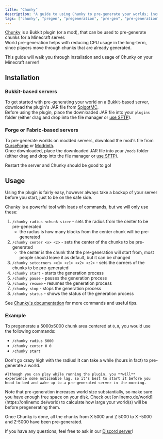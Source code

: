 ```yaml
---
title: "Chunky"
description: "A guide to using Chunky to pre-generate your worlds; increase performance and reduce server lag."
tags: ["chunky", "pregen", "pregeneration", "pre-gen", "pre-generation", "performance", "lag", "minecraft", "minecraft server", "optimize server"]
---
```


[Chunky](https://github.com/pop4959/Chunky) is a Bukkit plugin (or a mod), that
can be used to pre-generate chunks for a Minecraft server.<br/> World
pre-generation helps with reducing CPU usage in the long-term, since players
move through chunks that are already generated.

This guide will walk you through installation and usage of Chunky on your Minecraft server!

## Installation

### Bukkit-based servers

To get started with pre-generating your world on a Bukkit-based server, download the plugin's JAR file from [SpigotMC](https://www.spigotmc.org/resources/chunky.81534/).<br/>
Before using the plugin, place the downloaded JAR file into your `plugins` folder (either drag and drop into the file manager or [use SFTP](../../lime/importing-files)).

### Forge or Fabric-based servers

To pre-generate worlds on modded servers, download the mod's file from [CurseForge](https://www.curseforge.com/minecraft/mc-mods/chunky-pregenerator-forge) or [Modrinth](https://modrinth.com/mod/chunky).<br/>
Once downloaded, place the downloaded JAR file into your `/mods` folder (either drag and drop into the file manager or [use SFTP](../../lime/importing-files)).

Restart the server and Chunky should be good to go!

## Usage

Using the plugin is fairly easy, however always take a backup of your server before you start, just to be on the safe side.

Chunky is a powerful tool with loads of commands, but we will only use these:

1. `/chunky radius <chunk-size>` - sets the radius from the center to be pre-generated
    - the radius is how many blocks from the center chunk will be pre-generated
2. `/chunky center <x> <z>` - sets the center of the chunks to be pre-generated
    - the center is the chunk that the pre-generation will start from, most people should leave it as default, but it can be changed
3. `/chunky setcorners <x1> <z1> <x2> <z2>` - sets the corners of the chunks to be pre-generated
4. `/chunky start` - starts the generation process
5. `/chunky pause` - pauses the generation process
6. `/chunky resume` - resumes the generation process
7. `/chunky stop` - stops the generation process
8. `/chunky status` - shows the status of the generation process

See [Chunky's documentation](https://github.com/pop4959/Chunky/wiki) for more commands and useful tips.

### Example

To pregenerate a 5000x5000 chunk area centered at `0,0`, you would use the following commands:

- `/chunky radius 5000`
- `/chunky center 0 0`
- `/chunky start`

<Warning>
    Don't go crazy high with the radius! It can take a while (hours in fact) to pre-generate a world.

    Although you can play while running the plugin, you **will** experience some noticeable lag, so it's best to start it before you head to bed and wake up to a pre-generated server in the morning.
</Warning>
<Warning>
    Note that pre-generation increases world size substantially, so make sure you have enough free space on your disk. Check out [onlinemo.de/world](https://onlinemo.de/world) to calculate how large your world(s) will be before pregenerating them.
</Warning>

Once Chunky is done, all the chunks from X 5000 and Z 5000 to X -5000 and Z-5000 have been pre-generated.

If you have any questions, feel free to ask in our [Discord server](https://berrybyte.net/discord)!